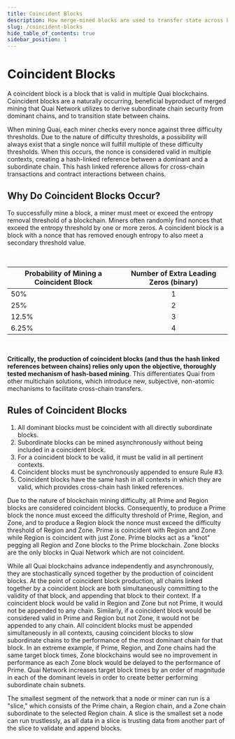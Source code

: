 ```yaml
---
title: Coincident Blocks
description: How merge-mined blocks are used to transfer state across blockchains in Quai Network.
slug: /coincident-blocks
hide_table_of_contents: true
sidebar_position: 1
---
```


# Coincident Blocks

A coincident block is a block that is valid in multiple Quai blockchains. Coincident blocks are a naturally occurring, beneficial byproduct of merged mining that Quai Network utilizes to derive subordinate chain security from dominant chains, and to transition state between chains.

When mining Quai, each miner checks every nonce against three difficulty thresholds. Due to the nature of difficulty thresholds, a possibility will always exist that a single nonce will fulfill multiple of these difficulty thresholds. When this occurs, the nonce is considered valid in multiple contexts, creating a hash-linked reference between a dominant and a subordinate chain. This hash linked reference allows for cross-chain transactions and contract interactions between chains.

## Why Do Coincident Blocks Occur?

To successfully mine a block, a miner must meet or exceed the entropy removal threshold of a blockchain. Miners often randomly find nonces that exceed the entropy threshold by one or more zeros. A coincident block is a block with a nonce that has removed enough entropy to also meet a secondary threshold value.

<br />

| Probability of Mining a Coincident Block | Number of Extra Leading Zeros (binary) |
| ---------------------------------------- | :------------------------------------: |
| 50%                                      |                   1                    |
| 25%                                      |                   2                    |
| 12.5%                                    |                   3                    |
| 6.25%                                    |                   4                    |

<br />

**Critically, the production of coincident blocks (and thus the hash linked references between chains) relies only upon the objective, thoroughly tested mechanism of hash-based mining**. This differentiates Quai from other multichain solutions, which introduce new, subjective, non-atomic mechanisms to facilitate cross-chain transfers.

## Rules of Coincident Blocks

1. All dominant blocks must be coincident with all directly subordinate blocks.
2. Subordinate blocks can be mined asynchronously without being included in a coincident block.
3. For a coincident block to be valid, it must be valid in all pertinent contexts.
4. Coincident blocks must be synchronously appended to ensure Rule #3.
5. Coincident blocks have the same hash in all contexts in which they are valid, which provides cross-chain hash linked references.

Due to the nature of blockchain mining difficulty, all Prime and Region blocks are considered coincident blocks. Consequently, to produce a Prime block the nonce must exceed the difficulty threshold of Prime, Region, and Zone, and to produce a Region block the nonce must exceed the difficulty threshold of Region and Zone. Prime is coincident with Region and Zone while Region is coincident with just Zone. Prime blocks act as a "knot" pegging all Region and Zone blocks to the Prime blockchain. Zone blocks are the only blocks in Quai Network which are not coincident.

While all Quai blockchains advance independently and asynchronously, they are stochastically synced together by the production of coincident blocks. At the point of coincident block production, all chains linked together by a coincident block are both simultaneously committing to the validity of that block, and appending that block to their context. If a coincident block would be valid in Region and Zone but not Prime, it would not be appended to any chain. Similarly, if a coincident block would be considered valid in Prime and Region but not Zone, it would not be appended to any chain.
All coincident blocks must be appended simultaneously in all contexts, causing coincident blocks to slow subordinate chains to the performance of the most dominant chain for that block. In an extreme example, if Prime, Region, and Zone chains had the same target block times, Zone blockchains would see no improvement in performance as each Zone block would be delayed to the performance of Prime. Quai Network increases target block times by an order of magnitude in each of the dominant levels in order to create better performing subordinate chain subnets.

The smallest segment of the network that a node or miner can run is a "slice," which consists of the Prime chain, a Region chain, and a Zone chain subordinate to the selected Region chain. A slice is the smallest set a node can run trustlessly, as all data in a slice is trusting data from another part of the slice to validate and append blocks.
